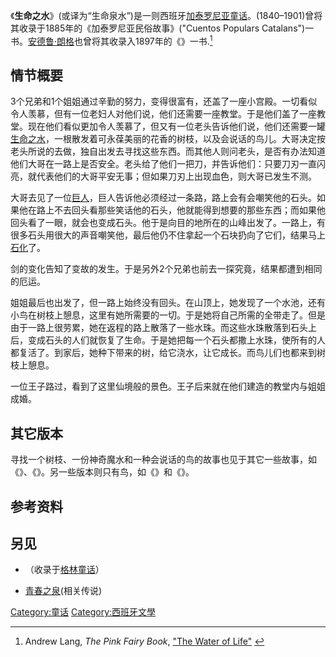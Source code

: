 {{about|一则西班牙童话|另一则标题相似的德国童话|格林童话}}
{{about|一则西班牙童话|另一则标题相似的其他用法|生命之水}}
《'''生命之水'''》(或译为“生命泉水”)是一则西班牙[[加泰罗尼亚|加泰罗尼亚]][[童话|童话]]。{{link-en|弗拉西斯科·马思朋·拉布罗|Francisco Maspons y Labrós}}(1840–1901)曾将其收录于1885年的《加泰罗尼亚民俗故事》("Cuentos Populars Catalans")一书。[[安德鲁·朗格|安德鲁·朗格]]也曾将其收录入1897年的《{{link-en|粉色童话|The Pink Fairy Book}}》一书.<ref>Andrew Lang, ''The Pink Fairy Book'', [http://www.mythfolklore.net/andrewlang/419.htm "The Water of Life"] {{Wayback|url=http://www.mythfolklore.net/andrewlang/419.htm |date=20200804114217 }}</ref>

== 情节概要 ==

3个兄弟和1个姐姐通过辛勤的努力，变得很富有，还盖了一座小宫殿。一切看似令人羡慕，但有一位老妇人对他们说，他们还需要一座教堂。于是他们盖了一座教堂。现在他们看似更加令人羡慕了，但又有一位老头告诉他们说，他们还需要一罐[[生命之水|生命之水]]，一根散发着可永葆美丽的花香的树枝，以及会说话的鸟儿。大哥决定按老头所说的去做，独自出发去寻找这些东西。而其他人则问老头，是否有办法知道他们大哥在一路上是否安全。老头给了他们一把刀，并告诉他们：只要刀刃一直闪亮，就代表他们的大哥平安无事；但如果刀刃上出现血色，则大哥已发生不测。

大哥去见了一位[[巨人|巨人]]，巨人告诉他必须经过一条路，路上会有会嘲笑他的石头。如果他在路上不去回头看那些笑话他的石头，他就能得到想要的那些东西；而如果他回头看了一眼，就会也变成石头。他于是向目的地所在的山峰出发了。一路上，有很多石头用很大的声音嘲笑他，最后他仍不住拿起一个石块扔向了它们，结果马上[[石化|石化]]了。

剑的变化告知了变故的发生。于是另外2个兄弟也前去一探究竟，结果都遭到相同的厄运。

姐姐最后也出发了，但一路上始终没有回头。在山顶上，她发现了一个水池，还有小鸟在树枝上憩息，这里有她所需要的一切。于是她将自己所需的全带走了。但是由于一路上很劳累，她在返程的路上散落了一些水珠。而这些水珠散落到石头上后，变成石头的人们就恢复了生命。于是她把每一个石头都撒上水珠，使所有的人都复活了。到家后，她种下带来的树，给它浇水，让它成长。而鸟儿们也都来到树枝上憩息。

一位王子路过，看到了这里仙境般的景色。王子后来就在他们建造的教堂内与姐姐成婚。

== 其它版本 ==

寻找一个树枝、一份神奇魔水和一种会说话的鸟的故事也见于其它一些故事，如《{{link-en|会舞动的水，会歌唱的苹果和会说话的鸟儿|The Dancing Water, the Singing Apple, and the Speaking Bird}}》、《{{link-en|美丽星公主|Princess Belle-Etoile}}》。另一些版本则只有鸟，如《{{link-en|三只小鸟|The Three Little Birds}}》和《{{link-en|真理之鸟|The Bird of Truth}}》。

== 参考资料 ==
{{reflist}}

== 另见 ==
*{{link-en|生命之水 (德国童话)|The Water of Life (German fairy tale)}}（收录于[[格林童话|格林童话]]）
*[[青春之泉|青春之泉]](相关传说)

[[Category:童话|Category:童话]]
[[Category:西班牙文學|Category:西班牙文學]]